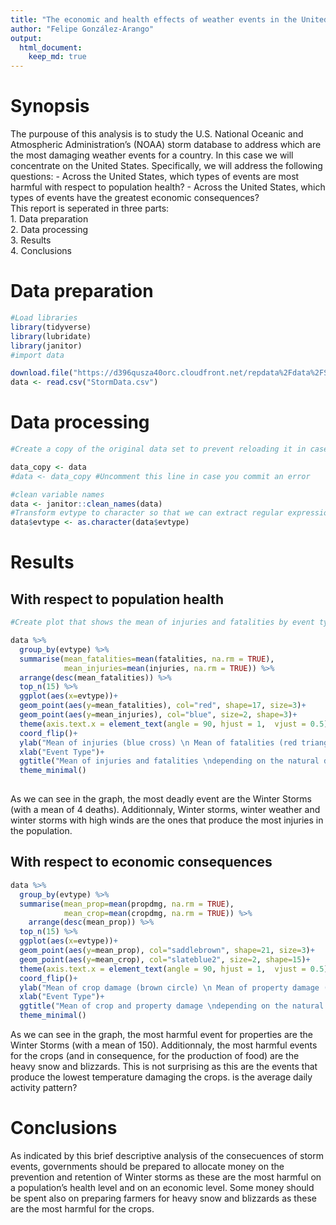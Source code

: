 ```yaml
---
title: "The economic and health effects of weather events in the United States"
author: "Felipe González-Arango"
output: 
  html_document:
    keep_md: true
---
```

# Synopsis

The purpouse of this analysis is to study the U.S. National Oceanic and Atmospheric Administration's (NOAA) storm database to address which are the most damaging weather events for a country. In this case we will concentrate on the United States.
Specifically, we will address the following questions:
- Across the United States, which types of events are most harmful with respect to population health?
- Across the United States, which types of events have the greatest economic consequences?  
This report is seperated in three parts:  
1. Data preparation  
2. Data processing  
3. Results  
4. Conclusions


# Data preparation
```r
#Load libraries
library(tidyverse)
library(lubridate)
library(janitor)
#import data

download.file("https://d396qusza40orc.cloudfront.net/repdata%2Fdata%2FStormData.csv.bz2","StormData.csv.bz2") #Download file into folder and then you should extract it.
data <- read.csv("StormData.csv")
```

# Data processing 
```r
#Create a copy of the original data set to prevent reloading it in case of any error

data_copy <- data
#data <- data_copy #Uncomment this line in case you commit an error

#clean variable names 
data <- janitor::clean_names(data)
#Transform evtype to character so that we can extract regular expressions
data$evtype <- as.character(data$evtype)


```

# Results

## With respect to population health
```r

#Create plot that shows the mean of injuries and fatalities by event type

data %>% 
  group_by(evtype) %>% 
  summarise(mean_fatalities=mean(fatalities, na.rm = TRUE),
            mean_injuries=mean(injuries, na.rm = TRUE)) %>% 
  arrange(desc(mean_fatalities)) %>% 
  top_n(15) %>% 
  ggplot(aes(x=evtype))+
  geom_point(aes(y=mean_fatalities), col="red", shape=17, size=3)+
  geom_point(aes(y=mean_injuries), col="blue", size=2, shape=3)+
  theme(axis.text.x = element_text(angle = 90, hjust = 1,  vjust = 0.5))+
  coord_flip()+
  ylab("Mean of injuries (blue cross) \n Mean of fatalities (red triangle)")+
  xlab("Event Type")+
  ggtitle("Mean of injuries and fatalities \ndepending on the natural disaster")+
  theme_minimal()
  

```


As we can see in the graph, the most deadly event are the Winter Storms (with a mean of 4 deaths). Additionnaly, Winter storms, winter weather and winter storms with high winds are the ones that produce the most injuries in the population.  

## With respect to economic consequences
```r

data %>% 
  group_by(evtype) %>% 
  summarise(mean_prop=mean(propdmg, na.rm = TRUE),
            mean_crop=mean(cropdmg, na.rm = TRUE)) %>% 
    arrange(desc(mean_prop)) %>% 
  top_n(15) %>% 
  ggplot(aes(x=evtype))+
  geom_point(aes(y=mean_prop), col="saddlebrown", shape=21, size=3)+
  geom_point(aes(y=mean_crop), col="slateblue2", size=2, shape=15)+
  theme(axis.text.x = element_text(angle = 90, hjust = 1,  vjust = 0.5))+
  coord_flip()+
  ylab("Mean of crop damage (brown circle) \n Mean of property damage (violet square)")+
  xlab("Event Type")+
  ggtitle("Mean of crop and property damage \ndepending on the natural disaster")+
  theme_minimal()

```


As we can see in the graph, the most harmful event for properties are the Winter Storms (with a mean of 150). Additionnaly, the most harmful events for the crops (and in consequence, for the production of food) are the heavy snow and blizzards. This is not surprising as this are the events that produce the lowest temperature damaging the crops.
is the average daily activity pattern?


# Conclusions

As indicated by this brief descriptive analysis of the consecuences of storm events, governments should be prepared to allocate money on the prevention and retention of Winter storms as these are the most harmful on a population's health level and on an economic level. Some money should be spent also on preparing farmers for heavy snow and blizzards as these are the most harmful for the crops.





